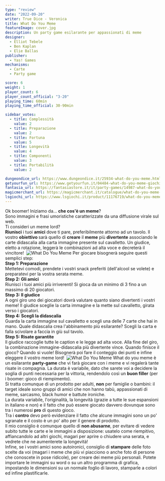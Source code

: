 ```yaml
---
type: "review"
date: "2022-09-20"
writer: True Dice - Veronica
title: What Do You Meme
featureImage: cover.jpg
description: Un party game esilarante per appassionati di meme
designer:
  - Elliot Tebele
  - Ben Kaplan
  - Elie Ballas
publisher:
  - Yas! Games
mechanisms:
  - Carte
  - Party game

score: 6
weight: 1
player_count: 6
player_count_official: "3-20"
playing_time: 60min
playing_time_official: 30-90min

sidebar_votes:
  - title: Complessità
    value: 2
  - title: Preparazione
    value: 2
  - title: Fortuna
    value: 5
  - title: Longevità
    value: 4
  - title: Componenti
    value: 3
  - title: Portabilità
    value: 2

dungeondice_url: https://www.dungeondice.it/25934-what-do-you-meme.html
getyourfun_url: https://www.getyourfun.it/04484-what-do-you-meme-giochi-semplici-e-veloci.html
fantasia_url: https://fantasiastore.it/it/party-games/14987-what-do-you-meme.html
magicmerchant_url: https://magicmerchant.it/catalogue/what-do-you-meme-57815/
lsgiochi_url: https://www.lsgiochi.it/product/11176719/what-do-you-meme
---
```


<Setting>
  Ok boomer! Iniziamo da… <strong>che cos'è un meme</strong>?<br />
  Sono immagini e frasi umoristiche caratterizzate da una diffusione virale sul web.
  <br />
  Ti consideri un meme lord?
  <br />
  <strong>Riunisci</strong> i tuoi <strong>amici</strong> dove ti pare, preferibilmente attorno ad un tavolo. Il vostro <strong>
    obiettivo
  </strong> sarà quello di <strong>creare</strong> il <strong>meme</strong> più <strong>divertente</strong> associando le
  carte didascalia alla carta immagine presente sul cavalletto. Un giudice, eletto a rotazione, leggerà le combinazioni ad
  alta voce e decreterà il vincitore!&nbsp;
</Setting>

<img src="./game1.jpg" alt="What Do You Meme" />

<Rules>
  Per giocare bisognerà seguire questi semplici step:
  <br />
  <strong>Step 1: Preparazione</strong>
  <br />
  Mettetevi comodi, prendete i vostri snack preferiti (dell'alcool se volete) e preparatevi per la vostra serata meme.
  <br />
  <strong>Step 2: Gli amici</strong>
  <br />
  Riunisci i tuoi amici più irriverenti! Si gioca da un minimo di 3 fino a un massimo di 20 giocatori.
  <br />
  <strong>Step 3: Il giudice</strong>
  <br />
  A ogni giro uno dei giocatori dovrà valutare quanto siano divertenti i vostri meme! Il giudice sceglie la carta
  immagine e la mette sul cavalletto, girata verso i giocatori.
  <br />
  <strong>Step 4: Scegli la didascalia</strong>
  <br />
  Guarda la carta immagine sul cavalletto e scegli una delle 7 carte che hai in mano. Quale didascalia crea
  l'abbinamento più esilarante? Scegli la carta e falla scivolare a faccia in giù sul tavolo.
  <br />
  <strong>Step 5: Risate garantite</strong>
  <br />
  Il giudice raccoglie tutte le caption e le legge ad alta voce. Alla fine del giro, la combinazione immagine-didascalia
  più divertente vince. Quando finisce il gioco? Quando si vuole! Bisognerà poi fare il conteggio dei punti e infine
  eleggere il vostro meme lord!&nbsp;
</Rules>

<img src="./game2.jpg" alt="What Do You Meme" />

<Feedback>
  What do you meme è un esilarante <strong>party-game</strong> che vi farà giocare con i meme e vi regalerà tante risate
  in compagnia. La durata è variabile, dato che sarete voi a decidere la soglia di punti necessaria per la vittoria,
  rendendolo così un <strong>buon filler</strong> (per i boomer: gioco di riempimento).
  <br />
  Si tratta comunque di un prodotto per adulti, <strong>non</strong> per famiglie o bambini: il target ideale sono
  gruppi di amici che non hanno tabù, appassionati di meme, sarcasmo, black humor e battute ironiche.
  <br />
  La durata variabile, l'originalità, la longevità (grazie a tutte le sue espansioni in italiano e non) e il fatto che
  può essere giocato davvero dovunque sono tra i numerosi <strong>pro</strong> di questo gioco.
  <br />
  Tra i <strong>contro</strong> devo però evidenziare il fatto che alcune immagini sono un po' sgranate e il costo è un
  po' alto per il genere di prodotto.
  <br />
  Il mio consiglio è comunque quello di <strong>non abusarne</strong>, per evitare di vedere subito tutte le carte e le
  immagini a disposizione: usatelo come riempitivo, affiancandolo ad altri giochi, magari per aprire o chiudere una
  serata, e vedrete che ne aumenterete la longevità!
  <br />
  Infine, se i vostri amici sono autoironici, consiglio di <strong>stampare</strong> delle foto scelte da voi (magari i
  meme che più vi piacciono o anche foto di persone che conoscete in pose ridicole), per creare dei meme più personali.
  Potete importare le immagini su word o su un altro programma di grafica, impostando le dimensioni su un normale foglio
  di lavoro, stamparle a colori ed infine plastificarle.
</Feedback>

<Instagram id="Ciubg5yjpo3" />
